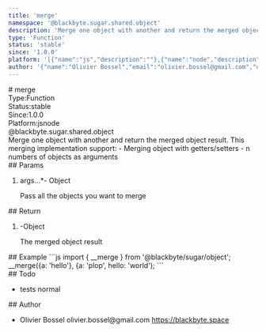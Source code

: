 ```yaml
---
title: 'merge'
namespace: '@blackbyte.sugar.shared.object'
description: 'Merge one object with another and return the merged object result. This merging implementation support: - Merging object with getters/setters - n numbers of objects as arguments'
type: 'Function'
status: 'stable'
since: '1.0.0'
platform: '[{"name":"js","description":""},{"name":"node","description":""}]'
author: '{"name":"Olivier Bossel","email":"olivier.bossel@gmail.com","url":"https://blackbyte.space"}'
---
```


<div class="docmap-mdx">
# merge
<div class="_metas">
<div class="_type"><span class="_type-label">Type:</span><span class="_type-value">Function</span></div>
<div class="_status"><span class="_status-label">Status:</span><span class="_status-value -stable">stable</span></div>
<div class="_since"><span class="_since-label">Since:</span><span class="_since-value">1.0.0</span></div>
<div class="_platform"><span class="_platform-label">Platform:</span><span class="_platform-value -js">js</span><span class="_platform-value -node">node</span></div>
</div>
<div class="_namespace">@blackbyte.sugar.shared.object</div>
<div class="_description typo-lead typo-format">
Merge one object with another and return the merged object result. This merging implementation support:
- Merging object with getters/setters
- n numbers of objects as arguments
</div>
<div class="_params">
## Params
<ol class="_list">
<li class="_item">
<span class="_name">args...<span class="_required">*</span></span><span class="_default">-</span> <span class="_type">Object</span>
<p class="_description">Pass all the objects you want to merge</p>
</li>
</ol>
</div>
<div class="_return">
## Return
<ol class="_list">
<li class="_item">
<span class="_default">-</span><span class="_type">Object</span>
<p class="_description">The merged object result</p>
</li>
</ol>
</div>
<div class="_examples">
## Example
```js
import { __merge } from '@blackbyte/sugar/object';
__merge({a: 'hello'}, {a: 'plop', hello: 'world');
```
</div>
<div class="_todo">
## Todo
<ul class="_list">
<li class="_item">
<span class="_description">tests</span>
<span class="_priority -normal">normal</span>
</li>
</ul>
</div>
<div class="_author">
## Author
<ul class="_list">
<li class="_item">
<span class="_name">Olivier Bossel</span>
<span class="_email">olivier.bossel@gmail.com</span>
<a href="https://blackbyte.space" target="_blank" class="_url">https://blackbyte.space</a>
</li>
</ul>
</div>
</div>
